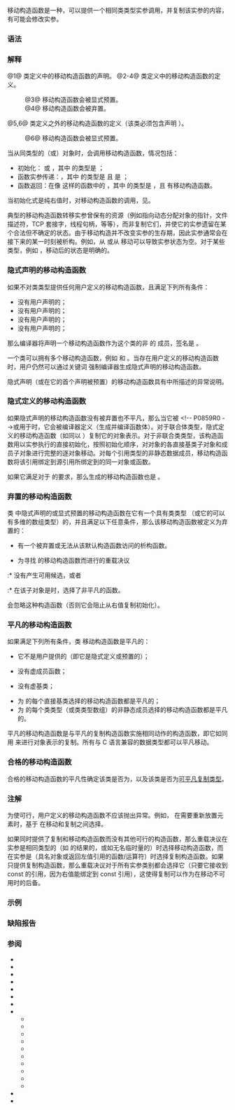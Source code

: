 {{title|移动构造函数}}
{{cpp/language/classes/navbar}}

移动构造函数是一种{{rlp|constructor|构造函数}}，可以提供一个相同类类型实参调用，并复制该实参的内容，有可能会修改实参。

===语法===
{{sdsc begin}}
{{sdsc|num=1|{{spar sep|类名}}{{ttb|(}}{{spar sep|形参列表}}{{ttb|);}}}}
{{sdsc|num=2|{{spar sep|类名}}{{ttb|(}}{{spar sep|形参列表}}{{ttb|)}} {{spar|函数体}}}}
{{sdsc|num=3|{{spar sep|类名}}{{ttb|(}}{{spar sep|单形参列表}}{{ttb|1=) = default;}}}}
{{sdsc|num=4|{{spar sep|类名}}{{ttb|(}}{{spar sep|形参列表}}{{ttb|1=) = delete;}}}}
{{sdsc|num=5|{{spar sep|类名}}{{ttb|::}}{{spar sep|类名}}{{ttb|(}}{{spar sep|形参列表}}{{ttb|)}} {{spar|函数体}}}}
{{sdsc|num=6|{{spar sep|类名}}{{ttb|::}}{{spar sep|类名}}{{ttb|(}}{{spar sep|单形参列表}}{{ttb|1=) = default;}}}}
{{sdsc end}}

{{par begin}}
{{par|{{spar|类名}}|要声明移动构造函数的类}}
{{par|{{spar|形参列表}}|满足以下条件的非空{{rlps|function#形参列表}}：
* 给定该类的类型为 {{tt|T}}，第一个形参的类型是 {{c/core|T&amp;&amp;}}，{{c/core|const T&amp;&amp;}}，{{c/core|volatile T&amp;&amp;}} 或 {{c/core|const volatile T&amp;&amp;}}，并且
* 要么没有其他形参，要么其他形参都有{{rlp|default arguments|默认实参}}}}
{{par|{{spar|单形参列表}}|只有一个形参的{{rlps|function#形参列表}}，该形参没有默认实参，并且类型是 {{c/core|T&amp;&amp;}}，{{c/core|const T&amp;&amp;}}，{{c/core|volatile T&amp;&amp;}} 或 {{c/core|const volatile T&amp;&amp;}}}}
{{par|{{spar|函数体}}|移动构造函数的{{rlp|constructor|函数体}}}}
{{par end}}

===解释===
@1@ 类定义中的移动构造函数的声明。
@2-4@ 类定义中的移动构造函数的定义。
:@3@ 移动构造函数会被显式预置。
:@4@ 移动构造函数会被弃置。
@5,6@ 类定义之外的移动构造函数的定义（该类必须包含声明 {{v|1}}）。
:@6@ 移动构造函数会被显式预置。

{{source|1=
struct X
{
    X(X&amp;&amp; other); // 移动构造函数
//  X(X other);   // 错误：形参类型不正确
};

struct Y
{
    Y(Y&amp;&amp; other, int num = 1); // 有多个形参的移动构造函数
//  Y(Y&amp;&amp; other, int num);     // 错误：num 没有默认实参
};
}}

当从同类型的{{rev inl|until=c++17|{{rlps|value category#右值}}（亡值或纯右值）}}{{rev inl|since=c++17|亡值}}{{rlp|initialization|初始化}}（{{rlp|direct initialization|直接初始化}}或{{rlp|copy initialization|复制初始化}}）对象时，会调用移动构造函数，情况包括：
* 初始化：{{c|1=T a = std::move(b);}} 或 {{c|1=T a(std::move(b));}}，其中 {{c|b}} 的类型是 {{tt|T}}；
* 函数实参传递：{{c|f(std::move(a));}}，其中 {{c|a}} 的类型是 {{tt|T}} 且 {{c|f}} 是 {{c|Ret f(T t)}}；
* 函数返回：在像 {{c|T f()}} 这样的函数中的 {{c|return a;}}，其中 {{c|a}} 的类型是 {{tt|T}}，且 {{tt|T}} 有移动构造函数。

当初始化式是纯右值时，{{rev inl|until=c++17|通常会优化掉}}{{rev inl|since=c++17|始终不会进行}}对移动构造函数的调用，见{{rlp|copy elision|复制消除}}。

典型的移动构造函数转移实参曾保有的资源（例如指向动态分配对象的指针，文件描述符，TCP 套接字，线程句柄，等等），而非复制它们，并使它的实参遗留在某个合法但不确定的状态。由于移动构造并不改变实参的生存期，因此实参通常会在接下来的某一时刻被析构。例如，从 {{lc|std::string}} 或从 {{lc|std::vector}} 移动可以导致实参状态为空。对于某些类型，例如 {{lc|std::unique_ptr}}，移动后的状态是明确的。

===隐式声明的移动构造函数===
如果不对类类型提供任何用户定义的移动构造函数，且满足下列所有条件：
* 没有用户声明的{{rlp|copy constructor|复制构造函数}}；
* 没有用户声明的{{rlp|copy assignment|复制赋值运算符}}；
* 没有用户声明的{{rlp|move assignment|移动赋值运算符}}；
* 没有用户声明的{{rlp|destructor|析构函数}}；

那么编译器将声明一个移动构造函数作为这个类的非 {{rlp|explicit}} 的 {{c/core|inline public}} 成员，签名是 {{c|T::T(T&amp;&amp;)}}。

一个类可以拥有多个移动构造函数，例如 {{c|T::T(const T&amp;&amp;)}} 和 {{c|T::T(T&amp;&amp;)}}。当存在用户定义的移动构造函数时，用户仍然可以通过关键词 {{c/core|default}} 强制编译器生成隐式声明的移动构造函数。

隐式声明（或在它的首个声明被预置）的移动构造函数具有{{rev inl|until=c++17|{{rlp|except spec|动态异常说明}}}}{{rev inl|since=c++17|{{rlp|noexcept spec|noexcept 说明}}}}中所描述的异常说明。

===隐式定义的移动构造函数===
如果隐式声明的移动构造函数没有被弃置也不平凡，那么当它被 {{rlps|definition#ODR 使用}}&lt;!-- P0859R0 --&gt;或用于{{rlp|constant expression#常量求值所需要的函数与变量|常量求值}}时，它会被编译器定义（生成并编译函数体）。对于联合体类型，隐式定义的移动构造函数（如同以 {{lc|std::memmove}}）复制它的对象表示。对于非联合类类型，该构造函数用以{{rlps|value category#亡值}}实参执行的直接初始化，按照初始化顺序，对对象的各直接基类子对象和成员子对象进行完整的逐对象移动。对每个引用类型的非静态数据成员，移动构造函数将该引用绑定到源引用所绑定到的同一对象或函数。

如果它满足对于 {{rev inl|until=c++23|{{rlp|constexpr#constexpr 构造函数|{{tt|constexpr}} 构造函数}}}}{{rev inl|since=c++23|{{rlp|constexpr#constexpr 函数|{{tt|constexpr}} 函数}}}}的要求，那么生成的移动构造函数也是 {{c/core|constexpr}}。

===弃置的移动构造函数===
类 {{tt|T}} 中隐式声明的或显式预置的移动构造函数在它有一个具有类类型 {{tt|M}}（或它的可以有多维的数组类型）的{{rlps|object#潜在构造的子对象}}，并且满足以下任意条件，那么该移动构造函数被定义为弃置的：
* {{tt|M}} 有一个被弃置或无法从该默认构造函数访问的析构函数。
* 为寻找 {{tt|M}} 的移动构造函数而进行的重载决议
:* 没有产生可用候选，或者
:* 在该子对象是{{rlp|union#联合体式的类|变体成员}}时，选择了非平凡的函数。

{{rlp|overload resolution|重载决议}}会忽略这种构造函数（否则它会阻止从右值复制初始化）。

===平凡的移动构造函数===
如果满足下列所有条件，类 {{tt|T}} 移动构造函数是平凡的：
* 它不是用户提供的（即它是隐式定义或预置的）；
* {{tt|T}} 没有虚成员函数；
* {{tt|T}} 没有虚基类；
* 为 {{tt|T}} 的每个直接基类选择的移动构造函数都是平凡的；
* 为 {{tt|T}} 的每个类类型（或类类型数组）的非静态成员选择的移动构造函数都是平凡的。

平凡的移动构造函数是与平凡的复制构造函数实施相同动作的构造函数，即它如同用 {{lc|std::memmove}} 来进行对象表示的复制。所有与 C 语言兼容的数据类型都可以平凡移动。

===合格的移动构造函数===
{{cpp/language/eligible special member function|移动构造函数}}

合格的移动构造函数的平凡性确定该类是否为{{rlp|lifetime#隐式生存期类型|隐式生存期类型}}，以及该类是否为[[cpp/named req/TriviallyCopyable|可平凡复制类型]]。

===注解===
为使{{rlp|exceptions#异常安全|强异常保证}}可行，用户定义的移动构造函数不应该抛出异常。例如，{{lc|std::vector}} 在需要重新放置元素时，基于 {{lc|std::move_if_noexcept}} 在移动和复制之间选择。

如果同时提供了复制和移动构造函数而没有其他可行的构造函数，那么重载决议在实参是相同类型的{{rlps|value category#右值}}（如 {{lc|std::move}} 的结果的{{rlps|value category#亡值}}，或如无名临时量的{{rlps|value category#纯右值}}）时选择移动构造函数，而在实参是{{rlps|value category#左值}}（具名对象或返回左值引用的函数/运算符）时选择复制构造函数。如果只提供复制构造函数，那么重载决议对于所有实参类别都会选择它（只要它接收到 const 的引用，因为右值能绑定到 const 引用），这使得复制可以作为在移动不可用时的后备。

===示例===
{{example
|code=
#include &lt;iomanip&gt;
#include &lt;iostream&gt;
#include &lt;string&gt;
#include &lt;utility&gt;

struct A
{
    std::string s;
    int k;
    
    A() : s("测试"), k(-1) {}
    A(const A&amp; o) : s(o.s), k(o.k) { std::cout &lt;&lt; "移动失败！\n"; }
    A(A&amp;&amp; o) noexcept :
        s(std::move(o.s)),       // 类类型成员的显式移动
        k(std::exchange(o.k, 0)) // 非类类型成员的显式移动
    {}
};

A f(A a)
{
    return a;
}

struct B : A
{
    std::string s2;
    int n;
    // 隐式移动构造函数 B::(B&amp;&amp;)
    // 调用 A 的移动构造函数
    // 调用 s2 的移动构造函数
    // 并进行 n 的逐位复制
};

struct C : B
{
    ~C() {} // 析构函数阻止隐式移动构造函数 C::(C&amp;&amp;)
};

struct D : B
{
    D() {}
    ~D() {}           // 析构函数阻止隐式移动构造函数 D::(D&amp;&amp;)
    D(D&amp;&amp;) = default; // 强制生成移动构造函数
};

int main()
{
    std::cout &lt;&lt; "尝试移动 A\n";
    A a1 = f(A()); // 按值返回时，从函数形参移动构造它的目标
    
    std::cout &lt;&lt; "移动前，a1.s = " &lt;&lt; std::quoted(a1.s)
        &lt;&lt; " a1.k = " &lt;&lt; a1.k &lt;&lt; '\n';
    
    A a2 = std::move(a1); // 从亡值移动构造
    std::cout &lt;&lt; "移动后，a1.s = " &lt;&lt; std::quoted(a1.s)
        &lt;&lt; " a1.k = " &lt;&lt; a1.k &lt;&lt; '\n';
    
    std::cout &lt;&lt; "\n尝试移动 B\n";
    B b1;
    
    std::cout &lt;&lt; "移动前，b1.s = " &lt;&lt; std::quoted(b1.s) &lt;&lt; "\n";
    
    B b2 = std::move(b1); // 调用隐式移动构造函数
    std::cout &lt;&lt; "移动后，b1.s = " &lt;&lt; std::quoted(b1.s) &lt;&lt; "\n";
    
    std::cout &lt;&lt; "\n尝试移动 C\n";
    C c1;
    C c2 = std::move(c1); // 调用复制构造函数
    
    std::cout &lt;&lt; "\n尝试移动 D\n";
    D d1;
    D d2 = std::move(d1);
}
|output=
尝试移动 A
移动前，a1.s = "测试" a1.k = -1
移动后，a1.s = "" a1.k = 0

尝试移动 B
移动前，b1.s = "测试"
移动后，b1.s = ""

尝试移动 C
移动失败！

尝试移动 D
}}

===缺陷报告===
{{dr list begin}}
{{dr list item|wg=cwg|dr=1353|std=C++11|before=弃置隐式声明的移动构造函数的条件没有考虑多维数组类型|after=考虑这些类型}}
{{dr list item|wg=cwg|dr=1402|std=C++11|before=会调用非平凡复制构造函数的预置移动构造函数会被弃置；&lt;br&gt;被弃置的预置移动构造函数仍参与重载决议|after=允许调用这种复制构造函数；&lt;br&gt;使重载决议将忽略它}}
{{dr list item|wg=cwg|dr=1491|std=C++11|before=有具有右值引用类型的非静态数据成员的类的预置移动构造函数会被弃置|after=不会被弃置}}
{{dr list item|wg=cwg|dr=2094|std=C++11|before=volatile 子对象使移动构造函数变得不平凡（{{cwg|496}}）|after=平凡性不受影响}}
{{dr list item|wg=cwg|dr=2595|std=C++20|before=对于一个移动构造函数，如果存在其他更受约束但&lt;br&gt;无法满足关联约束的移动构造函数，那么它无法合格|after=此时它可以合格}}
{{dr list end}}

===参阅===
* {{rlp|converting constructor|转换构造函数}}
* {{rlp|copy assignment|复制赋值}}
* {{rlp|copy constructor|复制构造函数}}
* {{rlp|copy elision|复制消除}}
* {{rlp|default constructor|默认构造函数}}
* {{rlp|destructor|析构函数}}
* {{rlpt|explicit}}
* {{rlp|initialization|初始化}}
** {{rlp|aggregate initialization|聚合初始化}}
** {{rlp|constant initialization|常量初始化}}
** {{rlp|copy initialization|复制初始化}}
** {{rlp|default initialization|默认初始化}}
** {{rlp|direct initialization|直接初始化}}
** {{rlp|initializer list|初始化列表}}
** {{rlp|list initialization|列表初始化}}
** {{rlp|reference initialization|引用初始化}}
** {{rlp|value initialization|值初始化}}
** {{rlp|zero initialization|零初始化}}
* {{rlp|move assignment|移动赋值}}
* {{rlpt|new}}

{{langlinks|de|en|es|fr|it|ja|pt|ru}}